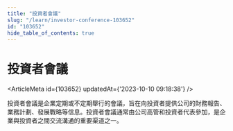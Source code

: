```yaml
---
title: "投資者會議"
slug: "/learn/investor-conference-103652"
id: "103652"
hide_table_of_contents: true
---
```



# 投資者會議

<ArticleMeta id={103652} updatedAt={'2023-10-10 09:18:38'} />
<div className='border-solid border-b border-t-0 my-4 border-[var(--ifm-color-gray-300)]' />

投資者會議是企業定期或不定期舉行的會議，旨在向投資者提供公司的財務報告、業務計劃、發展戰略等信息。投資者會議通常由公司高管和投資者代表參加，是企業與投資者之間交流溝通的重要渠道之一。
